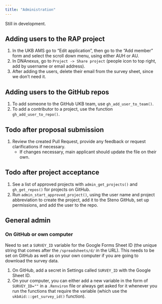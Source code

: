 ```yaml
---
title: "Administration"
---
```


::: callout-warning
Still in development.
:::

## Adding users to the RAP project

1.  In the UKB AMS go to "Edit application", then go to the "Add member"
    form and select the scroll down menu, using either AUH or AU.
2.  In DNAnexus, go to `Project -> Share project` (people icon to top
    right, add by username or email address).
3.  After adding the users, delete their email from the survey sheet,
    since we don't need it.

## Adding users to the GitHub repos

1.  To add someone to the GitHub UKB team, use `gh_add_user_to_team()`.
2.  To add a contributor to a project, use the function
    `gh_add_user_to_repo()`.

## Todo after proposal submission

1.  Review the created Pull Request, provide any feedback or request
    clarifications if necessary.
    -   If changes necessary, main applicant should update the file on
        their own.

## Todo after project acceptance

1.  See a list of approved projects with `admin_get_projects()` and
    `gh_get_repos()` for projects on GitHub.
2.  Run `admin_start_approved_project()`, using the user name and
    project abbreviation to create the project, add it to the Steno
    GitHub, set up permissions, and add the user to the repo.

## General admin

### On GitHub or own computer

Need to set a `SURVEY_ID` variable for the Google Forms Sheet ID (the
unique string that comes after the `/spreadsheets/d/` in the URL). This
needs to be set on GitHub as well as on your own computer if you are
going to download the survey data.

1.  On GitHub, add a secret in Settings called `SURVEY_ID` with the
    Google Sheet ID.
2.  On your computer, you can either add a new variable in the form of
    `SURVEY_ID=""` in a `.Renviron` file or always get asked for it
    whenever you run the functions that require the variable (which use
    the `ukbAid:::get_survey_id()` function).
